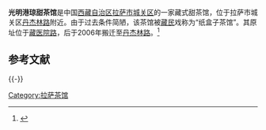 '''光明港琼甜茶馆'''是中国[[西藏自治区|西藏自治区]][[拉萨市|拉萨市]][[城关区_(拉萨市)|城关区]]的一家藏式甜茶馆，位于拉萨市城关区[[丹杰林路|丹杰林路]]附近。由于过去条件简陋，该茶馆被[[藏民|藏民]]戏称为“纸盒子茶馆”。其原址位于[[藏医院路|藏医院路]]，后于2006年搬迁至[[丹杰林路|丹杰林路]]。<ref>{{Cite web |url=http://www.chinatibetnews.com/lvyou/2010-12/23/content_611373.htm |title=最致命的诱惑：回到拉萨之光明甜茶馆，中国西藏新闻网，2010年12月23日 |accessdate=2011年7月3日 |archive-date=2010年12月28日 |archive-url=https://web.archive.org/web/20101228013847/http://www.chinatibetnews.com/lvyou/2010-12/23/content_611373.htm |dead-url=yes }}</ref>

==参考文献==
{{Reflist}}

{{-}}
{{拉萨地标}}

[[Category:拉萨茶馆|Category:拉萨茶馆]]